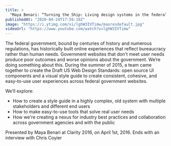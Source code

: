 ```yaml
---
title: >
  "Maya Benari: “Turning the Ship: Living design systems in the federal government” — Clarity 2016"
publishedAt: "2020-04-24T17:56:10Z"
image: "https://i.ytimg.com/vi/lghW3IVTimw/maxresdefault.jpg"
videoUrl: "https://www.youtube.com/watch?v=lghW3IVTimw"
---
```


The federal government, bound by centuries of history and numerous regulations, has historically built online experiences that reflect bureaucracy rather than human needs. Government websites that don't meet user needs produce poor outcomes and worse opinions about the government. We’re doing something about this. During the summer of 2015, a team came together to create the Draft US Web Design Standards: open source UI components and a visual style guide to create consistent, cohesive, and easy-to-use user experiences across federal government websites.

We’ll explore:

- How to create a style guide in a highly complex, old system with multiple stakeholders and different end users
- How to make easy-to-use tools that solve real user needs
- How we're creating a nexus for industry best practices and collaboration across government agencies and with the public

Presented by Maya Benari at Clarity 2016, on April 1st, 2016. Ends with an interview with Chris Coyier
